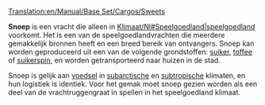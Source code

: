 [[Translation:en/Manual/Base Set/Cargos/Sweets]]

{{nl/Manual/Base Set/Cargos/Vracht|name=Snoep
|image=en/Manual/Base Set/Cargos/Sweets.png
|geproduceerd=[[nl/Manual/Base Set/Industries/Snoepfabriek|Snoepfabriek]]
|geaccepteerd=[[nl/Manual/Gemeente|Stad]]
}}

'''Snoep''' is een vracht die alleen in [[|Klimaat/Nl#Speelgoedland|speelgoedland]] voorkomt. Het is een van de speelgoedlandvrachten die meerdere gemakkelijk bronnen heeft en een breed bereik van ontvangers. Snoep kan worden geproduceerd uit een van de volgende grondstoffen: [[nl/Manual/Base Set/Cargos/Suiker|suiker]], [[nl/Manual/Base Set/Cargos/Toffee|toffee]] of [[nl/Manual/Base Set/Cargos/Suikerspin|suikerspin]], en worden getransporteerd naar huizen in de stad.

Snoep is gelijk aan [[nl/Manual/Base Set/Cargos/Voedsel|voedsel]] in [[nl/Manual/Klimaat#subarctisch|subarctische]] en [[nl/Manual/Klimaat#subtropisch|subtropische]] klimaten, en hun logistiek is identiek. Voor het gemak moet snoep gezien worden als een deel van de vrachtruggengraat in spellen in het speelgoedland klimaat.